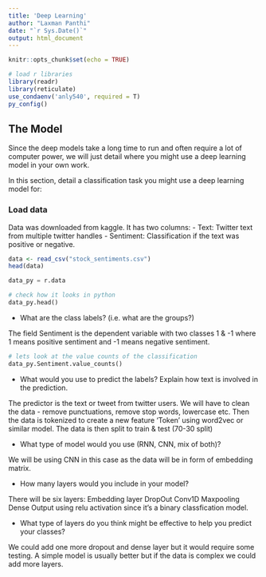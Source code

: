 ```yaml
---
title: 'Deep Learning'
author: "Laxman Panthi"
date: "`r Sys.Date()`"
output: html_document
---
```


```r
knitr::opts_chunk$set(echo = TRUE)
```


```r
# load r libraries
library(readr)
library(reticulate)
use_condaenv('anly540', required = T)
py_config()
```


## The Model

Since the deep models take a long time to run and often require a lot of computer power, we will just detail where you might use a deep learning model in your own work. 

In this section, detail a classification task you might use a deep learning model for:

### Load data
Data was downloaded from kaggle. It has two columns:
- Text: Twitter text from multiple twitter handles
- Sentiment: Classification if the text was positive or negative.
```r
data <- read_csv("stock_sentiments.csv")
head(data)
```

```python
data_py = r.data

# check how it looks in python
data_py.head()
```


  - What are the class labels? (i.e. what are the groups?)

The field Sentiment is the dependent variable with two classes 1 & -1 where 1 means positive sentiment and -1 means negative sentiment.

```python
# lets look at the value counts of the classification
data_py.Sentiment.value_counts()
```

  - What would you use to predict the labels? Explain how text is involved in the prediction.

The predictor is the text or tweet from twitter users. 
We will have to clean the data - remove punctuations, remove stop words, lowercase etc.
Then the data is tokenized to create a new feature 'Token' using word2vec or similar model.
The data is then split to train & test (70-30 split)

  - What type of model would you use (RNN, CNN, mix of both)?

We will be using CNN in this case as the data will be in form of embedding matrix.

  - How many layers would you include in your model?

There will be six layers:
Embedding layer
DropOut
Conv1D
Maxpooling
Dense
Output using relu activation since it's a binary classfication model.

  - What type of layers do you think might be effective to help you predict your classes? 

We could add one more dropout and dense layer but it would require some testing. A simple model is usually better but if the data is complex we could add more layers.
  


